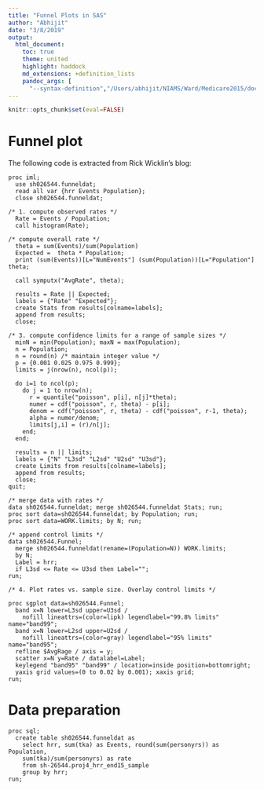 ```yaml
---
title: "Funnel Plots in SAS"
author: "Abhijit"
date: "3/8/2019"
output: 
  html_document:
    toc: true   
    theme: united
    highlight: haddock
    md_extensions: +definition_lists
    pandoc_args: [
      "--syntax-definition","/Users/abhijit/NIAMS/Ward/Medicare2015/documentation/sas.xml"]
---
```


```r
knitr::opts_chunk$set(eval=FALSE)
```

# Funnel plot

The following code is extracted from Rick Wicklin's blog:

```sas
proc iml;
  use sh026544.funneldat;
  read all var {hrr Events Population};
  close sh026544.funneldat;
  
/* 1. compute observed rates */
  Rate = Events / Population;
  call histogram(Rate);
  
/* compute overall rate */
  theta = sum(Events)/sum(Population)
  Expected =  theta * Population;
  print (sum(Events))[L="NumEvents"] (sum(Population))[L="Population"] theta;
  
  call symputx("AvgRate", theta);
  
  results = Rate || Expected;
  labels = {"Rate" "Expected"};
  create Stats from results[colname=labels];
  append from results;
  close;
  
/* 3. compute confidence limits for a range of sample sizes */
  minN = min(Population); maxN = max(Population);
  n = Population;
  n = round(n) /* maintain integer value */
  p = {0.001 0.025 0.975 0.999};
  limits = j(nrow(n), ncol(p));
  
  do i=1 to ncol(p);
    do j = 1 to nrow(n);
      r = quantile("poisson", p[i], n[j]*theta);
      numer = cdf("poisson", r, theta) - p[i];
      denom = cdf("poisson", r, theta) - cdf("poisson", r-1, theta);
      alpha = numer/denom;
      limits[j,i] = (r)/n[j];
    end;
  end;
  
  results = n || limits;
  labels = {"N" "L3sd" "L2sd" "U2sd" "U3sd"};
  create Limits from results[colname=labels];
  append from results;
  close;
quit;

/* merge data with rates */
data sh026544.funneldat; merge sh026544.funneldat Stats; run;
proc sort data=sh026544.funneldat; by Population; run;
proc sort data=WORK.limits; by N; run;

/* append control limits */
data sh026544.Funnel;
  merge sh026544.funneldat(rename=(Population=N)) WORK.limits;
  by N;
  Label = hrr;
  if L3sd <= Rate <= U3sd then Label="";
run;

/* 4. Plot rates vs. sample size. Overlay control limits */

proc sgplot data=sh026544.Funnel;
  band x=N lower=L3sd upper=U3sd / 
    nofill lineattrs=(color=lipk) legendlabel="99.8% limits" name="band99";
  band x=N lower=L2sd upper=U2sd /
    nofill lineattrs=(color=gray) legendlabel="95% limits" name="band95";
  refline $AvgRage / axis = y;
  scatter x=N y=Rate / datalabel=Label;
  keylegend "band95" "band99" / location=inside position=bottomright;
  yaxis grid values=(0 to 0.02 by 0.001); xaxis grid;
run;
```

# Data preparation

```sas
proc sql;
  create table sh026544.funneldat as
    select hrr, sum(tka) as Events, round(sum(personyrs)) as Population, 
    sum(tka)/sum(personyrs) as rate 
    from sh-26544.proj4_hrr_end15_sample
    group by hrr;
run;
```
